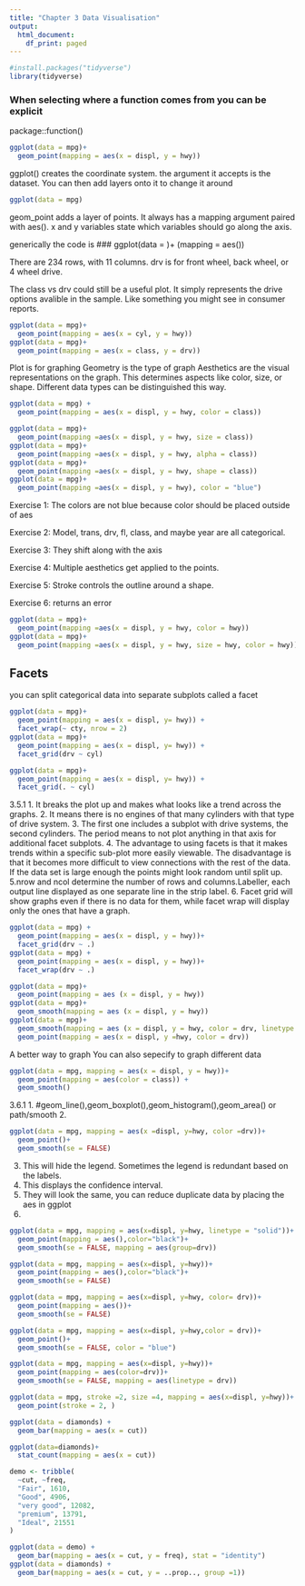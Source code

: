 ```yaml
---
title: "Chapter 3 Data Visualisation"
output:
  html_document:
    df_print: paged
---
```


```r
#install.packages("tidyverse")
library(tidyverse)
```
### When selecting where a function comes from you can be explicit
package::function()

```r
ggplot(data = mpg)+
  geom_point(mapping = aes(x = displ, y = hwy))
```

ggplot() creates the coordinate system. the argument it accepts is the dataset. You can then add layers onto it to change it around

```r
ggplot(data = mpg)
```

geom_point adds a layer of points. It always has a mapping argument paired with aes(). x and y variables state which variables should go along the axis.

generically the code is
### ggplot(data = <DATA>)+
      <GEOM_Function>(mapping = aes(<MAPPINGS>))

There are 234 rows, with 11 columns.
drv is for front wheel, back wheel, or 4 wheel drive.

The class vs drv could still be a useful plot. It simply represents the drive options
avalible in the sample. Like something you might see in consumer reports.

```r
ggplot(data = mpg)+
  geom_point(mapping = aes(x = cyl, y = hwy))
ggplot(data = mpg)+
  geom_point(mapping = aes(x = class, y = drv))
```

Plot is for graphing
Geometry is the type of graph
Aesthetics are the visual representations on the graph.
  This determines aspects like color, size, or shape. Different data types can be distinguished this way.
  
```r
ggplot(data = mpg) +
  geom_point(mapping = aes(x = displ, y = hwy, color = class))
```

```r
ggplot(data = mpg)+
  geom_point(mapping =aes(x = displ, y = hwy, size = class))
ggplot(data = mpg)+
  geom_point(mapping =aes(x = displ, y = hwy, alpha = class))
ggplot(data = mpg)+
  geom_point(mapping =aes(x = displ, y = hwy, shape = class))
ggplot(data = mpg)+
  geom_point(mapping =aes(x = displ, y = hwy), color = "blue")
```
Exercise 1: The colors are not blue because color should be placed outside of aes

Exercise 2: Model, trans, drv, fl, class, and maybe year are all categorical.

Exercise 3: They shift along with the axis

Exercise 4: Multiple aesthetics get applied to the points.

Exercise 5: Stroke controls the outline around a shape. 

Exercise 6: returns an error
```r
ggplot(data = mpg)+
  geom_point(mapping =aes(x = displ, y = hwy, color = hwy))
ggplot(data = mpg)+
  geom_point(mapping =aes(x = displ, y = hwy, size = hwy, color = hwy))

```
## Facets
you can split categorical data into separate subplots called a facet

```r
ggplot(data = mpg)+
  geom_point(mapping = aes(x = displ, y= hwy)) +
  facet_wrap(~ cty, nrow = 2)
ggplot(data = mpg)+
  geom_point(mapping = aes(x = displ, y= hwy)) +
  facet_grid(drv ~ cyl)
```
```r
ggplot(data = mpg)+
  geom_point(mapping = aes(x = displ, y= hwy)) +
  facet_grid(. ~ cyl)
```

3.5.1
1. It breaks the plot up and makes what looks like a trend across the graphs.
2. It means there is no engines of that many cylinders with that type of drive system.
3. The first one includes a subplot with drive systems, the second cylinders. The period means to not plot anything in that axis for additional facet subplots.
4. The advantage to using facets is that it makes trends within a specific sub-plot more easily viewable. The disadvantage is that it becomes more difficult to view connections with the rest of the data. If the data set is large enough the points might look random until split up.
5.nrow and ncol determine the number of rows and columns.Labeller, each output line displayed as one separate line in the strip label.
6. Facet grid will show graphs even if there is no data for them, while facet wrap will display only the ones that have a graph.
```r
ggplot(data = mpg) +
  geom_point(mapping = aes(x = displ, y = hwy))+
  facet_grid(drv ~ .)
ggplot(data = mpg) +
  geom_point(mapping = aes(x = displ, y = hwy))+
  facet_wrap(drv ~ .)
```

```r
ggplot(data = mpg)+
  geom_point(mapping = aes (x = displ, y = hwy))
ggplot(data = mpg)+
  geom_smooth(mapping = aes (x = displ, y = hwy))
ggplot(data = mpg)+
  geom_smooth(mapping = aes (x = displ, y = hwy, color = drv, linetype = drv),show.legend = FALSE)+
  geom_point(mapping = aes(x = displ, y =hwy, color = drv))
```
A better way to graph
You can also sepecify to graph different data
```r
ggplot(data = mpg, mapping = aes(x = displ, y = hwy))+
  geom_point(mapping = aes(color = class)) +
  geom_smooth()
```

3.6.1
1. 
#geom_line(),geom_boxplot(),geom_histogram(),geom_area()
or path/smooth
2. 
```r
ggplot(data = mpg, mapping = aes(x =displ, y=hwy, color =drv))+
  geom_point()+
  geom_smooth(se = FALSE)
```
3. This will hide the legend. Sometimes the legend is redundant based on the labels.
4. This displays the confidence interval.
5. They will look the same, you can reduce duplicate data by placing the aes in ggplot
6. 
```r
ggplot(data = mpg, mapping = aes(x=displ, y=hwy, linetype = "solid"))+
  geom_point(mapping = aes(),color="black")+
  geom_smooth(se = FALSE, mapping = aes(group=drv))

ggplot(data = mpg, mapping = aes(x=displ, y=hwy))+
  geom_point(mapping = aes(),color="black")+
  geom_smooth(se = FALSE)

ggplot(data = mpg, mapping = aes(x=displ, y=hwy, color= drv))+
  geom_point(mapping = aes())+
  geom_smooth(se = FALSE)

ggplot(data = mpg, mapping = aes(x=displ, y=hwy,color = drv))+
  geom_point()+
  geom_smooth(se = FALSE, color = "blue")

ggplot(data = mpg, mapping = aes(x=displ, y=hwy))+
  geom_point(mapping = aes(color=drv))+
  geom_smooth(se = FALSE, mapping = aes(linetype = drv))

ggplot(data = mpg, stroke =2, size =4, mapping = aes(x=displ, y=hwy))+
  geom_point(stroke = 2, )
```

```r
ggplot(data = diamonds) +
  geom_bar(mapping = aes(x = cut))

ggplot(data=diamonds)+
  stat_count(mapping = aes(x = cut))

demo <- tribble(
  ~cut, ~freq,
  "Fair", 1610,
  "Good", 4906,
  "very good", 12082,
  "premium", 13791,
  "Ideal", 21551
)

ggplot(data = demo) +
  geom_bar(mapping = aes(x = cut, y = freq), stat = "identity")
ggplot(data = diamonds) +
  geom_bar(mapping = aes(x = cut, y = ..prop.., group =1))

```

